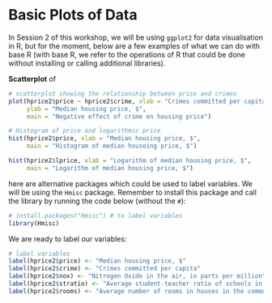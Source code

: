 # Basic Plots of Data

In Session 2 of this workshop, we will be using `ggplot2` for data visualisation in R, but for the moment, below are a few examples of what we can do with base R (with base R, we refer to the operations of R that could be done without installing or calling additional libraries).

**Scatterplot** of

```r
# scatterplot showing the relationship between price and crimes 
plot(hprice2$price ~ hprice2$crime, xlab = "Crimes committed per capita", 
     ylab = "Median housing price, $", 
     main = "Negative effect of crime on housing price")

# Histogram of price and logarithmic price
hist(hprice2$price, xlab = "Median housing price, $", 
     main = "Histogram of median houseing price, $")

hist(hprice2$lprice, xlab = "Logarithm of median housing price, $", 
     main = "Logarithm of median housing price, $")

```

here are alternative packages which could be used to label variables. We will be using the `Hmisc` package. Remember to install this package and call the library by running the code below (without the `#`):

```r
# install.packages("Hmisc") # to label variables
library(Hmisc)
```

We are ready to label our variables:

```r
# label variables
label(hprice2$price) <- "Median housing price, $"
label(hprice2$crime) <- "Crimes committed per capita"
label(hprice2$nox) <- "Nitrogen Oxide in the air, in parts per million"
label(hprice2$stratio) <- "Average student-teacher ratio of schools in the community"
label(hprice2$rooms) <- "Average number of rooms in houses in the community"
```
